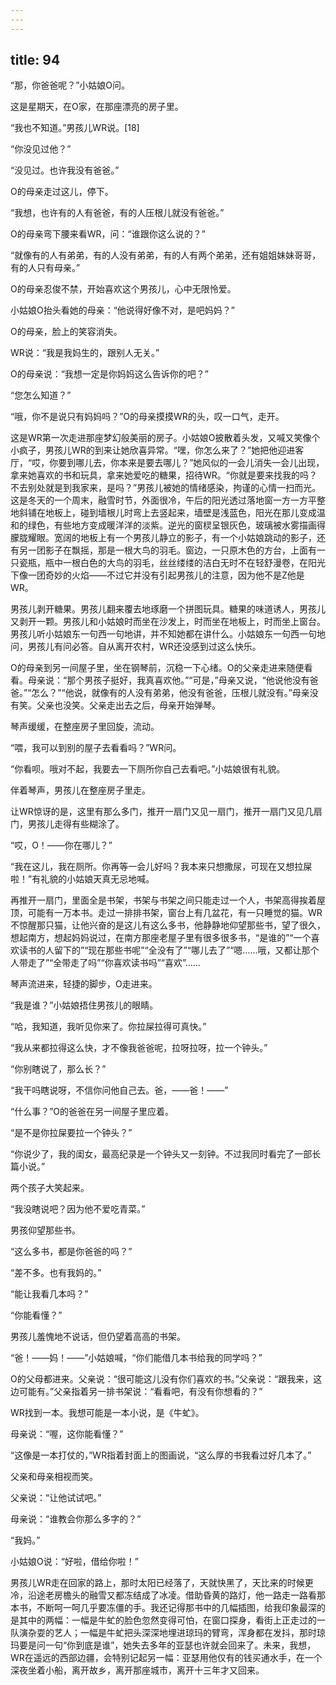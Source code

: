 ```yaml
---
---
---
```

title: 94
---



“那，你爸爸呢？”小姑娘O问。

这是星期天，在O家，在那座漂亮的房子里。

“我也不知道。”男孩儿WR说。[18]

“你没见过他？”

“没见过。也许我没有爸爸。”

O的母亲走过这儿，停下。

“我想，也许有的人有爸爸，有的人压根儿就没有爸爸。”

O的母亲弯下腰来看WR，问：“谁跟你这么说的？”

“就像有的人有弟弟，有的人没有弟弟，有的人有两个弟弟，还有姐姐妹妹哥哥，有的人只有母亲。”

O的母亲忍俊不禁，开始喜欢这个男孩儿，心中无限怜爱。

小姑娘O抬头看她的母亲：“他说得好像不对，是吧妈妈？”

O的母亲，脸上的笑容消失。

WR说：“我是我妈生的，跟别人无关。”

O的母亲说：“我想一定是你妈妈这么告诉你的吧？”

“您怎么知道？”

“哦，你不是说只有妈妈吗？”O的母亲摸摸WR的头，叹一口气，走开。

这是WR第一次走进那座梦幻般美丽的房子。小姑娘O披散着头发，又喊又笑像个小疯子，男孩儿WR的到来让她欣喜异常。“嘿，你怎么来了？”她把他迎进客厅，“哎，你要到哪儿去，你本来是要去哪儿？”她风似的一会儿消失一会儿出现，拿来她喜欢的书和玩具，拿来她爱吃的糖果，招待WR。“你就是要来找我的吗？不去别处就是到我家来，是吗？”男孩儿被她的情绪感染，拘谨的心情一扫而光。这是冬天的一个周末，融雪时节，外面很冷，午后的阳光透过落地窗一方一方平整地斜铺在地板上，碰到墙根儿时弯上去竖起来，墙壁是浅蓝色，阳光在那儿变成温和的绿色，有些地方变成暖洋洋的淡紫。逆光的窗棂呈银灰色，玻璃被水雾描画得朦胧耀眼。宽阔的地板上有一个男孩儿静立的影子，有一个小姑娘跳动的影子，还有另一团影子在飘摇，那是一根大鸟的羽毛。窗边，一只原木色的方台，上面有一只瓷瓶，瓶中一根白色的大鸟的羽毛，丝丝缕缕的洁白无时不在轻舒漫卷，在阳光下像一团奇妙的火焰——不过它并没有引起男孩儿的注意，因为他不是Z他是WR。

男孩儿剥开糖果。男孩儿翻来覆去地琢磨一个拼图玩具。糖果的味道诱人，男孩儿又剥开一颗。男孩儿和小姑娘时而坐在沙发上，时而坐在地板上，时而坐上窗台。男孩儿听小姑娘东一句西一句地讲，并不知她都在讲什么。小姑娘东一句西一句地问，男孩儿有问必答。自从离开农村，WR还没感到过这么快乐。

O的母亲到另一间屋子里，坐在钢琴前，沉稳一下心绪。O的父亲走进来随便看看。母亲说：“那个男孩子挺好，我真喜欢他。”“可是，”母亲又说，“他说他没有爸爸。”“怎么？”“他说，就像有的人没有弟弟，他没有爸爸，压根儿就没有。”母亲没有笑。父亲也没笑。父亲走出去之后，母亲开始弹琴。

琴声缓缓，在整座房子里回旋，流动。

“喂，我可以到别的屋子去看看吗？”WR问。

“你看呗。哦对不起，我要去一下厕所你自己去看吧。”小姑娘很有礼貌。

伴着琴声，男孩儿在整座房子里走。

让WR惊讶的是，这里有那么多门，推开一扇门又见一扇门，推开一扇门又见几扇门，男孩儿走得有些糊涂了。

“哎，O！——你在哪儿？”

“我在这儿，我在厕所。你再等一会儿好吗？我本来只想撒尿，可现在又想拉屎啦！”有礼貌的小姑娘天真无忌地喊。

再推开一扇门，里面全是书架，书架与书架之间只能走过一个人，书架高得挨着屋顶，可能有一万本书。走过一排排书架，窗台上有几盆花，有一只睡觉的猫。WR不惊醒那只猫，让他兴奋的是这儿有这么多书，他静静地仰望那些书，望了很久，想起南方，想起妈妈说过，在南方那座老屋子里有很多很多书，“是谁的”“一个喜欢读书的人留下的”“现在那些书呢”“全没有了”“哪儿去了”“嗯……哦，又都让那个人带走了”“全带走了吗”“你喜欢读书吗”“喜欢”……

琴声流进来，轻捷的脚步，O走进来。

“我是谁？”小姑娘捂住男孩儿的眼睛。

“哈，我知道，我听见你来了。你拉屎拉得可真快。”

“我从来都拉得这么快，才不像我爸爸呢，拉呀拉呀，拉一个钟头。”

“你别瞎说了，那么长？”

“我干吗瞎说呀，不信你问他自己去。爸，——爸！——”

“什么事？”O的爸爸在另一间屋子里应着。

“是不是你拉屎要拉一个钟头？”

“你说少了，我的闺女，最高纪录是一个钟头又一刻钟。不过我同时看完了一部长篇小说。”

两个孩子大笑起来。

“我没瞎说吧？因为他不爱吃青菜。”

男孩仰望那些书。

“这么多书，都是你爸爸的吗？”

“差不多。也有我妈的。”

“能让我看几本吗？”

“你能看懂？”

男孩儿羞愧地不说话，但仍望着高高的书架。

“爸！——妈！——”小姑娘喊，“你们能借几本书给我的同学吗？”

O的父母都进来。父亲说：“很可能这儿没有你们喜欢的书。”父亲说：“跟我来，这边可能有。”父亲指着另一排书架说：“看看吧，有没有你想看的？”

WR找到一本。我想可能是一本小说，是《牛虻》。

母亲说：“喔，这你能看懂？”

“这像是一本打仗的，”WR指着封面上的图画说，“这么厚的书我看过好几本了。”

父亲和母亲相视而笑。

父亲说：“让他试试吧。”

母亲说：“谁教会你那么多字的？”

“我妈。”

小姑娘O说：“好啦，借给你啦！”

男孩儿WR走在回家的路上，那时太阳已经落了，天就快黑了，天比来的时候更冷，沿途老房檐头的融雪又都冻结成了冰凌。借助昏黄的路灯，他一路走一路看那本书，不断呵一呵几乎要冻僵的手。我还记得那书中的几幅插图，给我印象最深的是其中的两幅：一幅是牛虻的脸色忽然变得可怕，在窗口探身，看街上正走过的一队演杂耍的艺人；一幅是牛虻把头深深地埋进琼玛的臂弯，浑身都在发抖，那时琼玛要是问一句“你到底是谁”，她失去多年的亚瑟也许就会回来了。未来，我想，WR在遥远的西部边疆，会特别记起另一幅：亚瑟用他仅有的钱买通水手，在一个深夜坐着小船，离开故乡，离开那座城市，离开十三年才又回来。